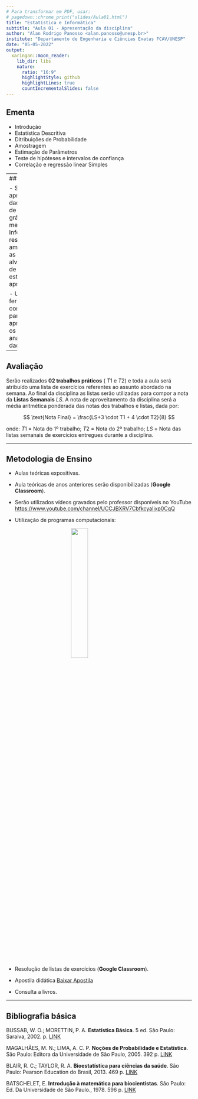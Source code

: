 ```yaml
---
# Para transformar em PDF, usar: 
# pagedown::chrome_print("slides/Aula01.html")
title: "Estatística e Informática"
subtitle: "Aula 01 - Apresentação da disciplina"
author: "Alan Rodrigo Panosso <alan.panosso@unesp.br>"
institute: "Departamento de Engenharia e Ciências Exatas FCAV/UNESP"
date: "05-05-2022"
output:
  xaringan::moon_reader:
    lib_dir: libs
    nature:
      ratio: "16:9"
      highlightStyle: github
      highlightLines: true
      countIncrementalSlides: false
---
```


## Ementa

- Introdução
- Estatística Descritiva
- Ditribuições de Probabilidade
- Amostragem
- Estimação de Parâmetros
- Teste de hipóteses e intervalos de confiança
- Correlação e regressão linear Simples

---
## Objetivos

- Sumariar  e  apresentar  dados  por meio de  tabelas,  gráficos  e  medidas.  
- Inferir  resultados  amostrais para as populações alvo por meio de  técnicas estatísticas apropriadas.

- Utilizar as ferramentas computacionais para apresentação os resumos e análises de dados.

---

## Avaliação 

Serão  realizados **02  trabalhos práticos** ( $T1$ e $T2$) e toda a aula será atribuído uma lista de exercícios referentes ao assunto abordado na semana. Ao final da disciplina as listas serão utilizadas para compor a nota da **Listas Semanais** $LS$. A  nota  de  aproveitamento da disciplina será  a  média  aritmética  ponderada  das notas dos trabalhos e listas, dada por:

$$
\text{Nota Final} = \frac{LS+3 \cdot T1 + 4 \cdot T2}{8}
$$

onde: $T1$ = Nota do 1º trabalho; $T2$ = Nota do 2º trabalho; $LS$ = Nota das listas semanais de exercícios entregues durante a disciplina.


---

## Metodologia de Ensino

- Aulas teóricas expositivas.

- Aula teóricas de anos anteriores serão disponibilizadas (**Google Classroom**).

- Serão utilizados vídeos gravados pelo professor disponíveis no YouTube <https://www.youtube.com/channel/UCCJBXRV7CbfkcyaIixp0CqQ>

- Utilização de programas computacionais:


<img src="https://arpanosso.github.io/estatinfo/slides/img/excel_R_logo.png" style=" display: block; margin-left: auto; margin-right: auto;width: 30%"></img>

- Resolução de listas de exercícios (**Google Classroom**).  

- Apostila didática [Baixar Apostila](https://www.fcav.unesp.br/Home/departamentos/cienciasexatas/alanrodrigopanosso/apostila_bioestatistica_2019.pdf)

- Consulta a livros.

---

## Bibliografia básica

BUSSAB, W. O.; MORETTIN, P. A. **Estatística Básica**. 5 ed.  São Paulo: Saraiva, 2002.  p. [LINK](https://www.amazon.com.br/Estat%C3%ADstica-B%C3%A1sica-Wilton-Bussab/dp/8547220224/ref=asc_df_8547220224/?tag=googleshopp00-20&linkCode=df0&hvadid=379748610448&hvpos=&hvnetw=g&hvrand=13078554075477532168&hvpone=&hvptwo=&hvqmt=&hvdev=c&hvdvcmdl=&hvlocint=&hvlocphy=1031739&hvtargid=pla-811770768458&psc=1)

MAGALHÃES, M. N.; LIMA, A. C. P. **Noções de Probabilidade e Estatística**.  São Paulo: Editora da Universidade de São Paulo, 2005. 392 p. [LINK](https://www.amazon.com.br/No%C3%A7%C3%B5es-Probabilidade-Estat%C3%ADstica-Nascimento-Magalh%C3%A3es/dp/8531406773/ref=asc_df_8531406773/?tag=googleshopp00-20&linkCode=df0&hvadid=379712528301&hvpos=&hvnetw=g&hvrand=3043005081199790255&hvpone=&hvptwo=&hvqmt=&hvdev=c&hvdvcmdl=&hvlocint=&hvlocphy=1031739&hvtargid=pla-422923055890&psc=1)

BLAIR, R. C.; TAYLOR, R. A. **Bioestatística para ciências da saúde**.  São Paulo: Pearson Education do Brasil, 2013. 469 p. [LINK](https://www.submarino.com.br/produto/1368960931/livro-bioestatistica-para-ciencias-da-saude?WT.srch=1&acc=d47a04c6f99456bc289220d5d0ff208d&epar=bp_pl_00_go_g35177&gclid=Cj0KCQjw1PSDBhDbARIsAPeTqretIWgohh4CuyLOwGdNd-W56zb9kfuDNz9YaVg3KmFtZXGWyZuk1REaAhW-EALw_wcB&i=561e53416ed24cafb5322074&o=5ec29a42f8e95eac3dc7d8f4&opn=XMLGOOGLE&sellerid=03)

BATSCHELET, E. **Introdução à matemática para biocientistas**.  São Paulo: Ed. Da Universidade de São Paulo., 1978. 596 p. [LINK](https://www.amazon.com.br/Introdu%C3%A7%C3%A3o-%C3%A0-Matem%C3%A1tica-Para-Biocientistas/dp/8571930295/ref=asc_df_8571930295/?tag=googleshopp00-20&linkCode=df0&hvadid=379751745514&hvpos=&hvnetw=g&hvrand=15178690494420387835&hvpone=&hvptwo=&hvqmt=&hvdev=c&hvdvcmdl=&hvlocint=&hvlocphy=1031739&hvtargid=pla-836184941200&psc=1)
